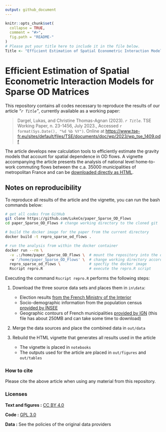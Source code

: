 ```yaml
---
output: github_document
---
```


<!-- README.md is generated from README.Rmd. Please edit that file -->

```r
knitr::opts_chunk$set(
  collapse = TRUE,
  comment = "#>",
  fig.path = "README-"
)
# Please put your title here to include it in the file below.
Title <- "Efficient Estimation of Spatial Econometric Interaction Models for Sparse OD Matrices"
```

# Efficient Estimation of Spatial Econometric Interaction Models for Sparse OD Matrices

This repository contains all codes necessary to reproduce the results of our article *"`r Title`"*, currently available as a working paper:

> Dargel, Lukas, and Christine Thomas-Agnan (2023).
> *`r Title`*.
> TSE Working Paper, n.
> 23-1456, July 2023., Accessed `r format(Sys.Date(), "%d %b %Y")`.
> Online at <https://www.tse-fr.eu/sites/default/files/TSE/documents/doc/wp/2023/wp_tse_1409.pdf>

The article develops new calculation tools to efficiently estimate the gravity models that account for spatial dependence in OD flows.
A vignette accompanying the article presents the analysis of national level home-to-work commuting flows between the c.a. 35000 municipalities of metropolitan France and can be [downloaded directly as HTML](https://htmlpreview.github.io/?https://github.com/LukeCe/paper_Sparse_OD_Flows/blob/master/notebooks/%%%.html).

## Notes on reproducibility

To reproduce all results of the article and the vignette, you can run the bash commands below:

``` .bash
# get all codes from GitHub
git clone https://github.com/LukeCe/paper_Sparse_OD_Flows
cd paper_Sparse_OD_Flows # change working directory to the cloned git

# build the docker image for the paper from the current directory
docker build -t repro_sparse_od_flows . 

# run the analysis from within the docker container
docker run --rm \
  -v .:/home/paper_Sparse_OD_Flows \  # mount the repository into the docker
  -w '/home/paper_Sparse_OD_Flows' \  # change working directory accordingly
  repro_sparse_od_flows \             # specfiy the docker image
  Rscript repro.R                     # execute the repro.R script
```

Executing the command `Rscript repro.R` performs the following steps:

1.  Download the three source data sets and places them in `in\data`:

    -   Election results [from the French Ministry of the Interior](https://www.data.gouv.fr/fr/datasets/election-presidentielle-des-10-et-24-avril-2022-resultats-definitifs-du-1er-tour/#/resources)
    -   Socio-demographic information from the population census [provided by INSEE](https://www.insee.fr/fr/statistiques/6543200)
    -   Geographic contours of French municipalities [provided by IGN](https://geoservices.ign.fr/adminexpress) (this file has about 250MB and can take some time to download)

2.  Merge the data sources and place the combined data in `out/data`

3.  Rebuild the HTML vignette that generates all results used in the article

    -   The vignette is placed in `notebooks`
    -   The outputs used for the article are placed in `out/figures` and `out/tables`

### How to cite

Please cite the above article when using any material from this repository.

### Licenses

**Text and figures :** [CC BY 4.0](http://creativecommons.org/licenses/by/4.0/)

**Code :** [GPL 3.0](https://www.gnu.org/licenses/gpl-3.0.en.html)

**Data :** See the policies of the original data providers
